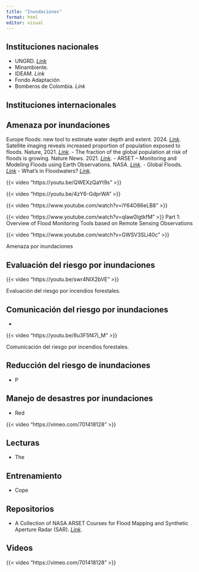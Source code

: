 ```yaml
---
title: "Inundaciones"
format: html
editor: visual
---
```


## Instituciones nacionales

-   UNGRD. [*Link*](https://portal.gestiondelriesgo.gov.co/)
-   Minambiente.
-   IDEAM. *Link*
-   Fondo Adaptación
-   Bomberos de Colombia. *Link*

## Instituciones internacionales

## Amenaza por inundaciones

Europe floods: new tool to estimate water depth and extent. 2024. *[Link](https://joint-research-centre.ec.europa.eu/jrc-news-and-updates/europe-floods-new-tool-estimate-water-depth-and-extent-2024-09-20_en)*.  
	Satellite imaging reveals increased proportion of population exposed to floods. Nature, 2021. *[Link](https://www.nature.com/articles/s41586-021-03695-w)*.
- The fraction of the global population at risk of floods is growing. Nature News. 2021. *[Link](https://www.nature.com/articles/d41586-021-01974-0)*.
- ARSET – Monitoring and Modeling Floods using Earth Observations. NASA. *[Link](https://appliedsciences.nasa.gov/join-mission/training/english/arset-monitoring-and-modeling-floods-using-earth-observations)*.
- Global Floods. *[Link](https://www.globalfloods.eu/)*
- What’s in Floodwaters? *[Link](https://www.scientificamerican.com/article/whats-in-floodwaters/?utm_source=twitter&utm_medium=social&utm_campaign=socialflow)*.

::: {layout-ncol="2"}
{{< video "https://youtu.be/QWEXzQaYt9s" >}}

{{< video "https://youtu.be/4zY6-GdprWA" >}}

{{< video "https://www.youtube.com/watch?v=iY64O86eLB8" >}}

{{< video "https://www.youtube.com/watch?v=qIaw0IgtkfM" >}} Part 1: Overview of Flood Monitoring Tools based on Remote Sensing Observations

{{< video "https://www.youtube.com/watch?v=GWSV3SLi40c" >}}

Amenaza por inundaciones
:::

## Evaluación del riesgo por inundaciones

::: {layout-ncol="2"}
{{< video "https://youtu.be/swr4NlX2bVE" >}}

Evaluación del riesgo por incendios forestales.
:::

## Comunicación del riesgo por inundaciones

-   

::: {layout-ncol="2"}
{{< video "https://youtu.be/8u3F5f47i_M" >}}

Comunicación del riesgo por incendios forestales.
:::

## Reducción del riesgo de inundaciones

-   P

## Manejo de desastres por inundaciones

-   Red

::: {layout-ncol="2"}
{{< video "https://vimeo.com/701418128" >}}
:::

## Lecturas

-   The

## **Entrenamiento**

-   Cope

## Repositorios

-   A Collection of NASA ARSET Courses for Flood Mapping and Synthetic Aperture Radar (SAR). [*Link*](https://github.com/mebauer/floodmapping-sar).

## Videos

::: {layout-ncol="2"}
{{< video "https://vimeo.com/701418128" >}}
:::